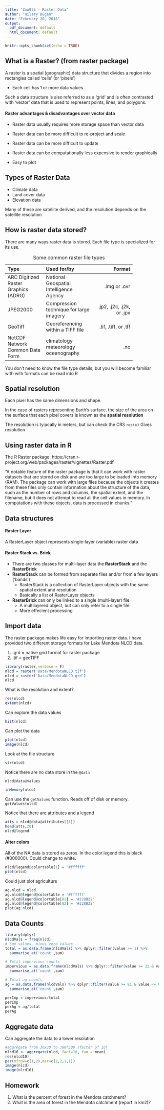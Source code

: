 ```yaml
---
title: "Zoo955 - Raster Data"
author: "Hilary Dugan"
date: "February 20, 2018"
output:
  pdf_document: default
  html_document: default
---
```


```r
knitr::opts_chunk$set(echo = TRUE)
```
## What is a Raster? (from raster package)
A raster is a spatial (geographic) data structure that divides a region into rectangles called 'cells' (or
'pixels') 

* Each cell has 1 or more data values

Such a data structure is also referred to as a 'grid' and is often contrasted with 'vector' data that is used to represent points, lines, and polygons.

#### Raster advantages & disadvantages over vector data

* Raster data usually requires more storage space than vector data 
* Raster data can be more difficult to re-project and scale
* Raster data can be more difficult to update 

* Raster data can be computationally less expensive to render graphically
* Easy to plot 

## Types of Raster Data

* Climate data
* Land cover data
* Elevation data

Many of these are satellite derived, and the resolution depends on the satellite resolution

## How is raster data stored? 
There are many ways raster data is stored. Each file type is specialized for its use. 

-------------------------------------------------------------
Type              Used for/by                       Format 
----------------- ---------------------- ----------------- 
ARC Digitized     National Geospatial    .img or .ovr
Raster Graphics   Intelligence Agency
(ADRG)                 

JPEG2000          Compression technique  .jp2, .j2c, .j2k, or .jpx
                  for large imagery

GeoTiff           Georeferencing within  .tif, .tiff, or .tff
                  a TIFF file

NetCDF            climatology            .nc
Network Common    meteorology
Data Form         oceanography
-------------------------------------------------------------

Table: Some common raster file types
  
You don't need to know the file type details, but you will become familiar with with formats can be read into R

## Spatial resolution 
Each pixel has the same dimensions and shape. 

In the case of rasters representing Earth's surface, the size of the area on the surface that each pixel covers is known as the __spatial resolution__

The resolution is tyipcally in meters, but can check the CRS
`res(x)` Gives resolution

## Using raster data in R
The R Raster package: https://cran.r-project.org/web/packages/raster/vignettes/Raster.pdf

"A notable feature of the raster package is that it can work with raster
datasets that are stored on disk and are too large to be loaded into memory
(RAM). The package can work with large files because the objects it creates
from these files only contain information about the structure of the data, such
as the number of rows and columns, the spatial extent, and the filename, but it
does not attempt to read all the cell values in memory. In computations with
these objects, data is processed in chunks."


## Data structures 
#### Raster Layer
A RasterLayer object represents single-layer (variable) raster data

#### Raster Stack vs. Brick

* There are two classes for multi-layer data the __RasterStack__ and the __RasterBrick__ 
* __RasterStack__ can be formed from separate files and/or from a few layers ('bands') 
    * RasterStack is a collection of RasterLayer objects with the same
spatial extent and resolution
    * Basically a list of RasterLayer objects
* __RasterBrick__ can only be linked to a single (multi-layer) file
    * A multilayered object, but can only refer to a single file 
    * More effecient processing 

## Import data
The raster package makes life easy for importing raster data. I have provided two different storage formats for Lake Mendota NLCD data. 

1) .grd = native grid format for raster package
2) .tif = geoTIFF

```r
library(raster,verbose = F)
nlcd = raster('Data/MendotaNLCD.tif')
nlcd = raster('Data/MendotaNLCD.grd')
nlcd
```

What is the resolution and extent? 
```r
res(nlcd)
extent(nlcd)
```

Can explore the data values
```r
hist(nlcd)
```

Can plot the data
```r
plot(nlcd)
image(nlcd)
```


Look at the file structure
```r
str(nlcd)
```

Notice there are no data store in the `@data`
```r
nlcd@data@values

inMemory(nlcd)
```

Can use the `getValues` function. Reads off of disk or memory. 
`getValues(nlcd)`

Notice that there are attributes and a legend
```r
atts = nlcd@data@attributes[[1]]
head(atts,20)
nlcd@legend
```

#### Alter colors 
All of the NA data is stored as zeros. In the color legend this is black (#000000). Could change to white. 
```r
nlcd@legend@colortable[1] = '#ffffff'
plot(nlcd)
```

Could just plot agriculture 
```r
ag.nlcd = nlcd
ag.nlcd@legend@colortable = '#ffffff'
ag.nlcd@legend@colortable[81] = '#228B22'
ag.nlcd@legend@colortable[82] = '#228B22'
plot(ag.nlcd)
```

## Data Counts
```r
library(dplyr)
nlcdVals = freq(nlcd)
# Sum values, minus zero values 
total = as.data.frame(nlcdVals) %>% dplyr::filter(value >= 1) %>%
  summarise_at('count',sum)

# Total impervious counts
impervious = as.data.frame(nlcdVals) %>% dplyr::filter(value >= 21 & value <= 24) %>%
  summarise_at('count',sum)

# Total ag counts
ag = as.data.frame(nlcdVals) %>% dplyr::filter(value >= 81 & value <= 82) %>%
  summarise_at('count',sum)

perImp = impervious/total
perImp
perAg = ag/total
perAg
```

## Aggregate data 
Can aggregate the data to a lower resolution
```r
#aggregate from 30x30 to 300*300 (factor of 10)
nlcd10 <- aggregate(nlcd, fact=10, fun = mean)
res(nlcd10)
par(mfrow=c(1,2),mar=c(2,2,1,1))
image(nlcd)
image(nlcd10)
```

## Homework

1) What is the percent of forest in the Mendota catchment? 
2) What is the area of forest in the Mendota catchment (report in km2)? 